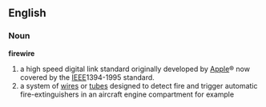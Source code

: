 ==English==
===Noun===
'''firewire'''
#a high speed digital link standard originally developed by [[Apple]]&reg; now covered by the [[IEEE]]1394-1995 standard.
#a system of [[wire]]s or [[tube]]s designed to detect fire and trigger automatic fire-extinguishers in an aircraft engine compartment for example